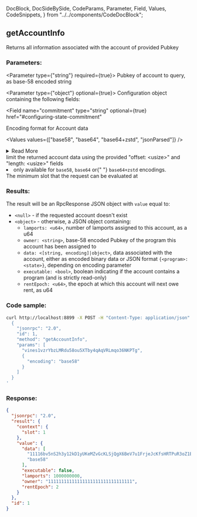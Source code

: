   DocBlock,
  DocSideBySide,
  CodeParams,
  Parameter,
  Field,
  Values,
  CodeSnippets,
} from "../../components/CodeDocBlock";

<DocBlock>

## getAccountInfo

Returns all information associated with the account of provided Pubkey

<DocSideBySide>

<CodeParams>

### Parameters:

<Parameter type={"string"} required={true}>
  Pubkey of account to query, as base-58 encoded string
</Parameter>

<Parameter type={"object"} optional={true}> 
Configuration object containing the following fields:

<Field
  name="commitment"
  type="string"
  optional={true}
  href="#configuring-state-commitment"
></Field>

<Field name="encoding" type="string" optional={true} href="#parsed-responses">

Encoding format for Account data

<Values values={["base58", "base64", "base64+zstd", "jsonParsed"]} />

<details>
  <summary>Read More</summary>
  <li>"base58" is limited to Account data of less than 129 bytes.</li>
  <li>
    "base64" will return base64 encoded data for Account data of any size.
  </li>
  <li>
    "base64+zstd" compresses the Account data using{" "}
    <a href="https://facebook.github.io/zstd/">Zstandard</a> and base64-encodes
    the result.
  </li>
  <li>
    <a href="#parsed-responses">"jsonParsed" encoding</a> attempts to use
    program-specific state parsers to return more human-readable and explicit
    account state data.
  </li>
  <li>
    If "jsonParsed" is requested but a parser cannot be found, the field falls
    back to "base64" encoding, detectable when the `data` field is type
    `string`.
  </li>
</details>

</Field>

<Field name="dataSlice" type="string" optional={true}>
  limit the returned account data using the provided "offset: &lt;usize&gt;" and
  "length: &lt;usize&gt;" fields
  <li>
    only available for <code>base58</code>, <code>base64</code> or{" "}
    <code>base64+zstd</code> encodings.
  </li>
</Field>

<Field name="minContextSlot" type="number" optional={true}>
  The minimum slot that the request can be evaluated at
</Field>

</Parameter>

### Results:

The result will be an RpcResponse JSON object with `value` equal to:

- `<null>` - if the requested account doesn't exist
- `<object>` - otherwise, a JSON object containing:
  - `lamports: <u64>`, number of lamports assigned to this account, as a u64
  - `owner: <string>`, base-58 encoded Pubkey of the program this account has been assigned to
  - `data: <[string, encoding]|object>`, data associated with the account, either as encoded binary data or JSON format `{<program>: <state>}`, depending on encoding parameter
  - `executable: <bool>`, boolean indicating if the account contains a program \(and is strictly read-only\)
  - `rentEpoch: <u64>`, the epoch at which this account will next owe rent, as u64

</CodeParams>

<CodeSnippets>

### Code sample:

```bash
curl http://localhost:8899 -X POST -H "Content-Type: application/json" -d '
  {
    "jsonrpc": "2.0",
    "id": 1,
    "method": "getAccountInfo",
    "params": [
      "vines1vzrYbzLMRdu58ou5XTby4qAqVRLmqo36NKPTg",
      {
        "encoding": "base58"
      }
    ]
  }
'
```

### Response:

```json
{
  "jsonrpc": "2.0",
  "result": {
    "context": {
      "slot": 1
    },
    "value": {
      "data": [
        "11116bv5nS2h3y12kD1yUKeMZvGcKLSjQgX6BeV7u1FrjeJcKfsHRTPuR3oZ1EioKtYGiYxpxMG5vpbZLsbcBYBEmZZcMKaSoGx9JZeAuWf",
        "base58"
      ],
      "executable": false,
      "lamports": 1000000000,
      "owner": "11111111111111111111111111111111",
      "rentEpoch": 2
    }
  },
  "id": 1
}
```

</CodeSnippets>
</DocSideBySide>
</DocBlock>
